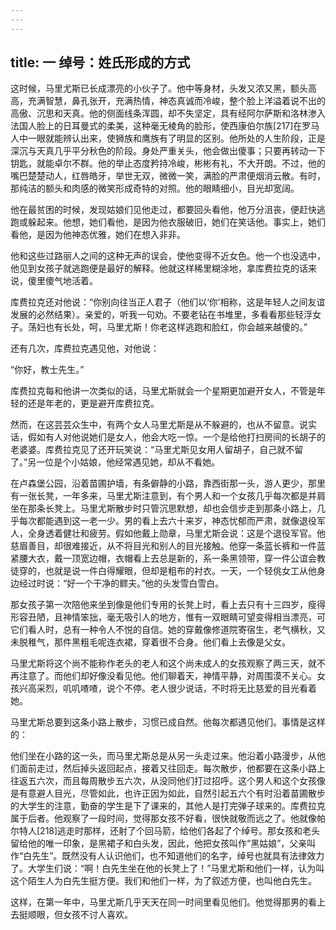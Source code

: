 ```yaml
---
---
---
```

title: 一 绰号：姓氏形成的方式
---




这时候，马里尤斯已长成漂亮的小伙子了。他中等身材，头发又浓又黑，额头高高，充满智慧，鼻孔张开，充满热情，神态真诚而冷峻，整个脸上洋溢着说不出的高傲、沉思和天真。他的侧面线条浑圆，却不失坚定，具有经阿尔萨斯和洛林渗入法国人脸上的日耳曼式的柔美，这种毫无棱角的脸形，使西康伯尔族[217]在罗马人中一眼就能辨认出来，使狮族和鹰族有了明显的区别。他所处的人生阶段，正是深沉与天真几乎平分秋色的阶段。身处严重关头，他会做出傻事；只要再转动一下钥匙，就能卓尔不群。他的举止态度矜持冷峻，彬彬有礼，不大开朗。不过，他的嘴巴楚楚动人，红唇皓牙，举世无双，微微一笑，满脸的严肃便烟消云散。有时，那纯洁的额头和肉感的微笑形成奇特的对照。他的眼睛细小，目光却宽阔。

他在最贫困的时候，发现姑娘们见他走过，都要回头看他，他万分沮丧，便赶快逃跑或躲起来。他想，她们看他，是因为他衣服破旧，她们在笑话他。事实上，她们看他，是因为他神态优雅，她们在想入非非。

他和这些过路丽人之间的这种无声的误会，使他变得不近女色。他一个也没选中，他见到女孩子就逃跑便是最好的解释。他就这样稀里糊涂地，拿库费拉克的话来说，傻里傻气地活着。

库费拉克还对他说：“你别向往当正人君子（他们以‘你’相称，这是年轻人之间友谊发展的必然结果）。亲爱的，听我一句劝。不要老钻在书堆里，多看看那些轻浮女子。荡妇也有长处，呵，马里尤斯！你老这样逃跑和脸红，你会越来越傻的。”

还有几次，库费拉克遇见他，对他说：

“你好，教士先生。”

库费拉克每和他讲一次类似的话，马里尤斯就会一个星期更加避开女人，不管是年轻的还是年老的，更是避开库费拉克。

然而，在这芸芸众生中，有两个女人马里尤斯是从不躲避的，也从不留意。说实话，假如有人对他说她们是女人，他会大吃一惊。一个是给他打扫房间的长胡子的老婆婆。库费拉克见了还开玩笑说：“马里尤斯见女用人留胡子，自己就不留了。”另一位是个小姑娘，他经常遇见她，却从不看她。

在卢森堡公园，沿着苗圃护墙，有条僻静的小路，靠西街那一头，游人更少，那里有一张长凳，一年多来，马里尤斯注意到，有个男人和一个女孩几乎每次都是并肩坐在那条长凳上。马里尤斯散步时只管沉思默想，却也会信步走到那条小路上，几乎每次都能遇到这一老一少。男的看上去六十来岁，神态忧郁而严肃，就像退役军人，全身透着健壮和疲劳。假如他戴上勋章，马里尤斯会说：这是个退役军官。他慈眉善目，却很难接近，从不将目光和别人的目光接触。他穿一条蓝长裤和一件蓝紧腰大衣，戴一顶宽边帽，衣帽看上去总是新的，系一条黑领带，穿一件公谊会教徒穿的，也就是说一件白得耀眼，但却是粗布的衬衣。一天，一个轻佻女工从他身边经过时说：“好一个干净的鳏夫。”他的头发雪白雪白。

那女孩子第一次陪他来坐到像是他们专用的长凳上时，看上去只有十三四岁，瘦得形容丑陋，且神情笨拙，毫无吸引人的地方，惟有一双眼睛可望变得相当漂亮，可它们看人时，总有一种令人不悦的自信。她的穿戴像修道院寄宿生，老气横秋，又未脱稚气，那件黑粗毛呢连衣裙，穿着很不合身。他们看上去像是父女。

马里尤斯将这个尚不能称作老头的老人和这个尚未成人的女孩观察了两三天，就不再注意了。而他们却好像没看见他。他们聊着天，神情平静，对周围漠不关心。女孩兴高采烈，叽叽喳喳，说个不停。老人很少说话，不时将无比慈爱的目光看着她。

马里尤斯总要到这条小路上散步，习惯已成自然。他每次都遇见他们。事情是这样的：

他们坐在小路的这一头，而马里尤斯总是从另一头走过来。他沿着小路漫步，从他们面前走过，然后掉头返回起点，接着又往回走。每次散步，他都要在这条小路上往返五六次，而且每周散步五六次，从没同他们打过招呼。这个男人和这个女孩像是有意避人目光，尽管如此，也许正因为如此，自然引起五六个有时沿着苗圃散步的大学生的注意，勤奋的学生是下了课来的，其他人是打完弹子球来的。库费拉克属于后者。他观察了一段时间，觉得那女孩不好看，很快就敬而远之了。他就像帕尔特人[218]逃走时那样，还射了个回马箭，给他们各起了个绰号。那女孩和老头留给他的唯一印象，是黑裙子和白头发，因此，他把女孩叫作“黑姑娘”，父亲叫作“白先生”。既然没有人认识他们，也不知道他们的名字，绰号也就具有法律效力了。大学生们说：“啊！白先生坐在他的长凳上了！”马里尤斯和他们一样，认为叫这个陌生人为白先生挺方便。我们和他们一样，为了叙述方便，也叫他白先生。

这样，在第一年中，马里尤斯几乎天天在同一时间里看见他们。他觉得那男的看上去挺顺眼，但女孩不讨人喜欢。